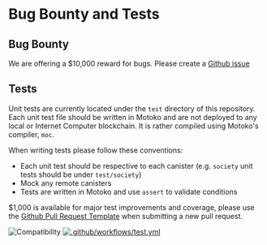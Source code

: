 # Bug Bounty and Tests

## Bug Bounty

We are offering a $10,000 reward for bugs. Please create a [Github issue](https://github.com/earthdao/earth/issues/new)

## Tests

Unit tests are currently located under the `test` directory of this repository. Each unit test file should be written in Motoko and are not deployed to any local or Internet Computer blockchain. It is rather compiled using Motoko's compiler, `moc`.

When writing tests please follow these conventions:
- Each unit test should be respective to each canister (e.g. `society` unit tests should be under `test/society`)
- Mock any remote canisters
- Tests are written in Motoko and use `assert` to validate conditions

$1,000 is available for major test improvements and coverage, please use the [Github Pull Request Template](https://github.com/earthdao/earth/blob/master/pull_request_template.md) when submitting a new pull request.

![Compatibility](https://img.shields.io/badge/compatibility-0.8.4-blue)
[![.github/workflows/test.yml](https://github.com/earthdao/earth/actions/workflows/test.yml/badge.svg?branch=master)](https://github.com/earthdao/earth/actions/workflows/test.yml)
